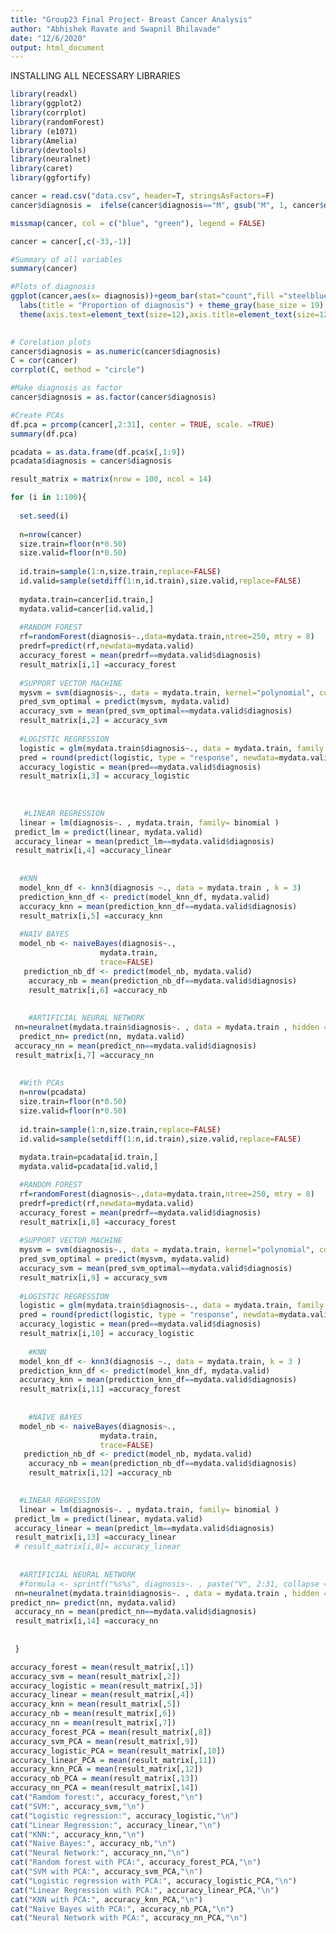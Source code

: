 ```yaml
---
title: "Group23 Final Project- Breast Cancer Analysis"
author: "Abhishek Ravate and Swapnil Bhilavade"
date: "12/6/2020"
output: html_document
---
```



INSTALLING ALL NECESSARY LIBRARIES
```r

library(readxl)
library(ggplot2)
library(corrplot)
library(randomForest)
library (e1071)
library(Amelia)
library(devtools)
library(neuralnet)
library(caret)
library(ggfortify)

```


```r
cancer = read.csv("data.csv", header=T, stringsAsFactors=F)
cancer$diagnosis =  ifelse(cancer$diagnosis=="M", gsub("M", 1, cancer$diagnosis), gsub("B", 0, cancer$diagnosis))
```

```r

missmap(cancer, col = c("blue", "green"), legend = FALSE)

```


```r
cancer = cancer[,c(-33,-1)]

#Summary of all variables
summary(cancer)

```

```r
#Plots of diagnosis
ggplot(cancer,aes(x= diagnosis))+geom_bar(stat="count",fill ="steelblue",width =0.6)+scale_x_discrete(labels=c("Benign","Malign"))+ 
  labs(title = "Proportion of diagnosis") + theme_gray(base_size = 19) +
  theme(axis.text=element_text(size=12),axis.title=element_text(size=12,face="bold"))
  
```  


```r
# Corelation plots
cancer$diagnosis = as.numeric(cancer$diagnosis)
C = cor(cancer)
corrplot(C, method = "circle")

```


```r
#Make diagnosis as factor
cancer$diagnosis = as.factor(cancer$diagnosis)

#Create PCAs
df.pca = prcomp(cancer[,2:31], center = TRUE, scale. =TRUE)
summary(df.pca)

pcadata = as.data.frame(df.pca$x[,1:9])
pcadata$diagnosis = cancer$diagnosis

```

```r
result_matrix = matrix(nrow = 100, ncol = 14)

for (i in 1:100){
  
  set.seed(i)
  
  n=nrow(cancer)
  size.train=floor(n*0.50)
  size.valid=floor(n*0.50)
  
  id.train=sample(1:n,size.train,replace=FALSE)
  id.valid=sample(setdiff(1:n,id.train),size.valid,replace=FALSE)
  
  mydata.train=cancer[id.train,]
  mydata.valid=cancer[id.valid,]
  
  #RANDOM FOREST 
  rf=randomForest(diagnosis~.,data=mydata.train,ntree=250, mtry = 8)
  predrf=predict(rf,newdata=mydata.valid)
  accuracy_forest = mean(predrf==mydata.valid$diagnosis)
  result_matrix[i,1] =accuracy_forest
  
  #SUPPORT VECTOR MACHINE
  mysvm = svm(diagnosis~., data = mydata.train, kernel="polynomial", cost=5, degree=3)
  pred_svm_optimal = predict(mysvm, mydata.valid)
  accuracy_svm = mean(pred_svm_optimal==mydata.valid$diagnosis)  
  result_matrix[i,2] = accuracy_svm  
  
  #LOGISTIC REGRESSION
  logistic = glm(mydata.train$diagnosis~., data = mydata.train, family = binomial)
  pred = round(predict(logistic, type = "response", newdata=mydata.valid))
  accuracy_logistic = mean(pred==mydata.valid$diagnosis)
  result_matrix[i,3] = accuracy_logistic
  
  
  
   #LINEAR REGRESSION
  linear = lm(diagnosis~. , mydata.train, family= binomial )
 predict_lm = predict(linear, mydata.valid)
 accuracy_linear = mean(predict_lm==mydata.valid$diagnosis)
 result_matrix[i,4] =accuracy_linear
 
 
  #KNN
  model_knn_df <- knn3(diagnosis ~., data = mydata.train , k = 3)
  prediction_knn_df <- predict(model_knn_df, mydata.valid)
  accuracy_knn = mean(prediction_knn_df==mydata.valid$diagnosis)
  result_matrix[i,5] =accuracy_knn
  
  #NAIV BAYES 
  model_nb <- naiveBayes(diagnosis~.,
                    mydata.train,
                    trace=FALSE)
   prediction_nb_df <- predict(model_nb, mydata.valid)
    accuracy_nb = mean(prediction_nb_df==mydata.valid$diagnosis)
    result_matrix[i,6] =accuracy_nb
  
  
    #ARTIFICIAL NEURAL NETWORK 
 nn=neuralnet(mydata.train$diagnosis~. , data = mydata.train , hidden = c(2),err.fct = "ce" , act.fct = "logistic" , linear.output =  F, rep = 5,  threshold = 2)
  predict_nn= predict(nn, mydata.valid)
 accuracy_nn = mean(predict_nn==mydata.valid$diagnosis)
 result_matrix[i,7] =accuracy_nn
  
   
  #With PCAs  
  n=nrow(pcadata)
  size.train=floor(n*0.50)
  size.valid=floor(n*0.50)
  
  id.train=sample(1:n,size.train,replace=FALSE)
  id.valid=sample(setdiff(1:n,id.train),size.valid,replace=FALSE)
  
  mydata.train=pcadata[id.train,]
  mydata.valid=pcadata[id.valid,]

  #RANDOM FOREST 
  rf=randomForest(diagnosis~.,data=mydata.train,ntree=250, mtry = 8)
  predrf=predict(rf,newdata=mydata.valid)
  accuracy_forest = mean(predrf==mydata.valid$diagnosis)
  result_matrix[i,8] =accuracy_forest  
    
  #SUPPORT VECTOR MACHINE 
  mysvm = svm(diagnosis~., data = mydata.train, kernel="polynomial", cost=5, degree=3)
  pred_svm_optimal = predict(mysvm, mydata.valid)
  accuracy_svm = mean(pred_svm_optimal==mydata.valid$diagnosis)
  result_matrix[i,9] = accuracy_svm  
  
  #LOGISTIC REGRESSION 
  logistic = glm(mydata.train$diagnosis~., data = mydata.train, family = binomial)
  pred = round(predict(logistic, type = "response", newdata=mydata.valid))
  accuracy_logistic = mean(pred==mydata.valid$diagnosis)
  result_matrix[i,10] = accuracy_logistic
  
    #KNN
  model_knn_df <- knn3(diagnosis ~., data = mydata.train, k = 3 )
  prediction_knn_df <- predict(model_knn_df, mydata.valid)
  accuracy_knn = mean(prediction_knn_df==mydata.valid$diagnosis)
  result_matrix[i,11] =accuracy_forest
  
  
    #NAIVE BAYES 
  model_nb <- naiveBayes(diagnosis~.,
                    mydata.train,
                    trace=FALSE)
   prediction_nb_df <- predict(model_nb, mydata.valid)
    accuracy_nb = mean(prediction_nb_df==mydata.valid$diagnosis)
    result_matrix[i,12] =accuracy_nb
  

  #LINEAR REGRESSION 
  linear = lm(diagnosis~. , mydata.train, family= binomial )
 predict_lm = predict(linear, mydata.valid)
 accuracy_linear = mean(predict_lm==mydata.valid$diagnosis)
 result_matrix[i,13] =accuracy_linear
 # result_matrix[i,8]= accuracy_linear
  
  
  #ARTIFICIAL NEURAL NETWORK 
  #formula <- sprintf("%s%s", diagnosis~. , paste("V", 2:31, collapse = " + ", sep = ""))
 nn=neuralnet(mydata.train$diagnosis~. , data = mydata.train , hidden = c(2), err.fct = "ce", act.fct = "logistic" ,linear.output = F, rep = 5,  threshold = 2)
predict_nn= predict(nn, mydata.valid)
 accuracy_nn = mean(predict_nn==mydata.valid$diagnosis)
 result_matrix[i,14] =accuracy_nn
  
  
 }   
```

```r
accuracy_forest = mean(result_matrix[,1])
accuracy_svm = mean(result_matrix[,2])
accuracy_logistic = mean(result_matrix[,3])
accuracy_linear = mean(result_matrix[,4])
accuracy_knn = mean(result_matrix[,5])
accuracy_nb = mean(result_matrix[,6])
accuracy_nn = mean(result_matrix[,7])
accuracy_forest_PCA = mean(result_matrix[,8])
accuracy_svm_PCA = mean(result_matrix[,9])
accuracy_logistic_PCA = mean(result_matrix[,10])
accuracy_linear_PCA = mean(result_matrix[,11])
accuracy_knn_PCA = mean(result_matrix[,12])
accuracy_nb_PCA = mean(result_matrix[,13])
accuracy_nn_PCA = mean(result_matrix[,14])
cat("Ramdom forest:", accuracy_forest,"\n")
cat("SVM:", accuracy_svm,"\n")
cat("Logistic regression:", accuracy_logistic,"\n")
cat("Linear Regression:", accuracy_linear,"\n")
cat("KNN:", accuracy_knn,"\n")
cat("Naive Bayes:", accuracy_nb,"\n")
cat("Neural Network:", accuracy_nn,"\n")
cat("Random forest with PCA:", accuracy_forest_PCA,"\n")
cat("SVM with PCA:", accuracy_svm_PCA,"\n")
cat("Logistic regression with PCA:", accuracy_logistic_PCA,"\n")
cat("Linear Regression with PCA:", accuracy_linear_PCA,"\n")
cat("KNN with PCA:", accuracy_knn_PCA,"\n")
cat("Naive Bayes with PCA:", accuracy_nb_PCA,"\n")
cat("Neural Network with PCA:", accuracy_nn_PCA,"\n")

```
